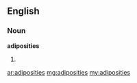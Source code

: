 ==English==
===Noun===
'''adiposities'''
#{{plural of|[[adiposity]]}}

[[ar:adiposities]]
[[mg:adiposities]]
[[my:adiposities]]